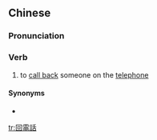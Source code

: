 {{also|回电话}}
==Chinese==
{{zh-forms|s=回电话|type=12}}

===Pronunciation===
{{zh-pron
|m=huídiànhuà
|c=wui4 din6 waa6-2
|cat=v
}}

===Verb===
{{zh-verb}}

# to [[call back]] someone on the [[telephone]]
#: {{zh-x|他 忘 了 給 他 媽媽{ma} '''回''' 個{gè} '''電話'''。|He forgot to '''call''' his mum '''back'''.}}

====Synonyms====
* {{zh-l|回電}}

[[tr:回電話]]
